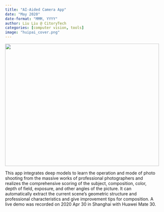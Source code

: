 ```yaml
---
title: "AI-Aided Camera App"
date: "May 2020"
date-format: "MMM, YYYY"
author: Liu Liu @ CitoryTech
categories: [computer vision, tools]
image: "huipai_cover.png"
---
```


<img src="huipai_cover.png" style="height: 400px; width: 100%; object-fit: cover;">

This app integrates deep models to learn the operation and mode of photo shooting from the massive works of professional photographers and realizes the comprehensive scoring of the subject, composition, color, depth of field, exposure, and other angles of the picture. It can automatically extract the current scene's geometric structure and professional characteristics and give improvement tips for composition. A live demo was recorded on 2020 Apr 30 in Shanghai with Huawei Mate 30.